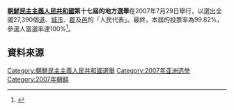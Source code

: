 {{noteTA
|G1=Country
|1=zh:北朝鮮; zh-cn:朝鲜; zh-tw:北韓; zh-hk:朝鮮; zh-sg:朝鲜;
}}

{{Politics of North Korea}}

'''[[朝鮮民主主義人民共和國|朝鮮民主主義人民共和國]]第十七屆的地方選舉'''在2007年7月29日舉行，以選出全國27,390個[[道_(行政區劃)|道]]、[[城市|城市]]、[[郡|郡]]及[[邑|邑]]的「人民代表」。最終，本屆的投票率為99.82%，參選人當選率達100%<ref>{{Cite web |url=http://www.kcna.co.jp/item/2007/200707/news07/31.htm#1 |title="Results of Election of Deputies to Local Power Bodies Released" |accessdate=2014-04-01 |archive-date=2014-10-12 |archive-url=https://web.archive.org/web/20141012062752/http://www.kcna.co.jp/item/2007/200707/news07/31.htm#1 |dead-url=yes }}</ref>。

==資料來源==
{{Reflist}}

{{North Korean elections}}

[[Category:朝鮮民主主義人民共和國選舉|Category:朝鮮民主主義人民共和國選舉]]
[[Category:2007年亚洲选举|Category:2007年亚洲选举]]
[[Category:2007年朝鲜|Category:2007年朝鲜]]